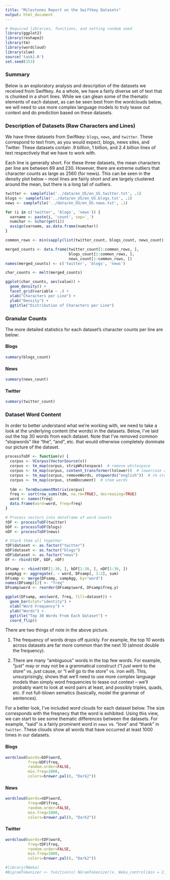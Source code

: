 ```yaml
---
title: "Milestones Report on the Swiftkey Datasets"
output: html_document
---
```


```r
# Required libraries, functions, and setting random seed
library(ggplot2)
library(reshape2)
library(tm)
library(wordcloud)
library(slam)
source('task1.R')
set.seed(153)
```

### Summary

Below is an exploratory analysis and description of the datasets we received from Swiftkey. As a whole, we have a fairly diverse set of text that is chunked in a short lines. While we can glean some of the thematic elements of each dataset, as can be seen best from the wordclouds below, we will need to use more complex language models to truly tease out context and do prediction based on these datasets.

### Description of Datasets (Raw Characters and Lines)

We have three datasets from Swiftkey: `blogs`, `news`, and `twitter`. These correspond to text from, as you would expect, blogs, news sites, and Twitter. These datasets contain .9 billion, 1 billion, and 2.4 billion lines of text respectively that we have to work with.

Each line is generally short. For these three datasets, the mean characters per line are between 69 and 230. However, there are extreme outliers that character counts as large as 2560 (for news). This can be seen in the density plot below -- most lines are fairly short and are largely clustered around the mean, but there is a long tail of outliers.

```r
twitter <- samplefile('../data/en_US/en_US.twitter.txt', .1)
blogs <- samplefile('../data/en_US/en_US.blogs.txt', .1)
news <- samplefile('../data/en_US/en_US.news.txt', .1)

for (i in c('twitter', 'blogs', 'news')) {
  varname <- paste(i, 'count', sep='_')
  numchar <- nchar(get(i))
  assign(varname, as.data.frame(numchar))
}

common_rows <- min(sapply(list(twitter_count, blogs_count, news_count), nrow))

merged_counts <- data.frame(twitter_count[1:common_rows, ], 
                            blogs_count[1:common_rows, ], 
                            news_count[1:common_rows, ])
names(merged_counts) <- c('twitter', 'blogs', 'news')

char_counts <- melt(merged_counts)
```

```r
ggplot(char_counts, aes(value)) + 
  geom_density() + 
  facet_grid(variable ~ .) + 
  xlab("Characters per Line") + 
  ylab("Density") + 
  ggtitle("Distribution of Characters per Line")
```

### Granular Counts
The more detailed statistics for each dataset's character counts per line are below:

#### Blogs
```r
summary(blogs_count)
```

#### News
```r
summary(news_count)
```

#### Twitter
```r
summary(twitter_count)
```

### Dataset Word Content

In order to better understand what we're working with, we need to take a look at the underlying content (the words) in the datasets. Below, I've laid out the top 30 words from each dataset. Note that I've removed common "stopwords" like "the", "and", etc. that would otherwise completely dominate our picture of the dataset.

```r
processToDF <- function(v) {
  corpus <- VCorpus(VectorSource(v))
  corpus <- tm_map(corpus, stripWhitespace)  # remove whitespace
  corpus <- tm_map(corpus, content_transformer(tolower))  # lowercase all
  corpus <- tm_map(corpus, removeWords, stopwords("english"))  # rm stopwords
  corpus <- tm_map(corpus, stemDocument)  # stem words
  
  tdm <- TermDocumentMatrix(corpus)
  freq <- sort(row_sums(tdm, na.rm=TRUE), decreasing=TRUE)
  word <- names(freq)
  data.frame(word=word, freq=freq)
}

# Process vectors into dataframe of word counts
tDF <- processToDF(twitter)
bDF <- processToDF(blogs)
nDF <- processToDF(news)

# Stack them all together
tDF$dataset <- as.factor("twitter")
bDF$dataset <- as.factor("blogs")
nDF$dataset <- as.factor("news")
DF <- rbind(tDF, bDF, nDF)

DFsamp <- rbind(tDF[1:30, ], bDF[1:30, ], nDF[1:30, ])
sampAgg <- aggregate(. ~ word, DFsamp[, 1:2], sum)
DFsamp <- merge(DFsamp, sampAgg, by="word")
names(DFsamp)[2] <- "freq"
DFsamp$word <- reorder(DFsamp$word, DFsamp$freq.y)
```

```r
ggplot(DFsamp, aes(word, freq, fill=dataset)) + 
  geom_bar(stat="identity") + 
  xlab("Word Frequency") +
  ylab("Words") +
  ggtitle("Top 30 Words From Each Dataset") +
  coord_flip()
```

There are two things of note in the above picture.

1. The frequency of words drops off quickly. For example, the top 10 words across datasets are far more common than the next 10 (almost double the frequency).

2. There are many "ambiguous" words in the top few words. For example, "just" may or may not be a grammatical construct ("I *just* went to the store" vs. *just* cause, or "I *will* go to the store" vs. iron *will*). This, unsurprisingly, shows that we'll need to use more complex language models than simply word frequencies to tease out context -- we'll probably want to look at word pairs at least, and possibly triples, quads, etc. if not full-blown sematics (basically, model the grammar of sentences).

For a better look, I've included word clouds for each dataset below. The size corresponds with the freqnecy that the word is exhibited. Using this view, we can start to see some thematic differences between the datasets. For example, "said" is a fairly prominent word in `news` vs. "love" and "thank" in `twitter`. These clouds show all words that have occurred at least 1000 times in our datasets.

#### Blogs
```r
wordcloud(words=bDF$word, 
          freq=bDF$freq,
          random.order=FALSE,
          min.freq=1000,
          colors=brewer.pal(8, "Dark2"))
```

#### News
```r
wordcloud(words=nDF$word, 
          freq=nDF$freq,
          random.order=FALSE,
          min.freq=1000,
          colors=brewer.pal(8, "Dark2"))
```

#### Twitter
```r
wordcloud(words=tDF$word, 
          freq=tDF$freq,
          random.order=FALSE,
          min.freq=1000,
          colors=brewer.pal(8, "Dark2"))
```

```r
#library(RWeka)
#BigramTokenizer <- function(x) NGramTokenizer(x, Weka_control(min = 2, max = 2))
```
